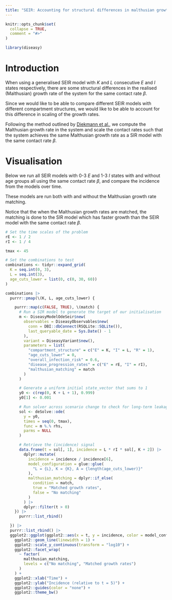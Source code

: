 ```yaml
---
title: "SEIR: Accounting for structural differences in malthusian growth rates"
---
```


```r
knitr::opts_chunk$set(
  collapse = TRUE,
  comment = "#>"
)
```

```r
library(diseasy)
```

# Introduction
When using a generalised SEIR model with $K$ and $L$ consecutive $E$ and $I$ states respectively, there are some
structural differences in the realised (Malthusian) growth rate of the system for the same contact rate $\beta$.

Since we would like to be able to compare different SEIR models with different compartment structures,
we would like to be able to account for this difference in scaling of the growth rates.

Following the method outlined by [Diekmann et al.](https://dx.doi.org/10.1098/rsif.2009.0386), we compute the Malthusian growth rate in the system
and scale the contact rates such that the system achieves the same Malthusian growth rate as a SIR model with the
same contact rate $\beta$.

# Visualisation

Below we run all SEIR models with 0-3 $E$ and 1-3 $I$ states with and without age groups all using the same contact
rate $\beta$, and compare the incidence from the models over time.

These models are run both with and without the Malthusian growth rate matching.

Notice that the when the Malthusian growth rates are matched, the matching is done to the SIR model which has faster
growth than the SEIR model with the same contact rate $\beta$.

```r
# Set the time scales of the problem
rE <- 1 / 2
rI <- 1 / 4

tmax <- 45

# Set the combinations to test
combinations <- tidyr::expand_grid(
  K = seq.int(0, 3),
  L = seq.int(3),
  age_cuts_lower = list(0, c(0, 30, 60))
)

combinations |>
  purrr::pmap(\(K, L, age_cuts_lower) {

    purrr::map(c(FALSE, TRUE), \(match) {
      # Run a SIR model to generate the target of our initialisation
      m <- DiseasyModelOdeSeir$new(
        observables = DiseasyObservables$new(
          conn = DBI::dbConnect(RSQLite::SQLite()),
          last_queryable_date = Sys.Date() - 1
        ),
        variant = DiseasyVariant$new(),
        parameters = list(
          "compartment_structure" = c("E" = K, "I" = L, "R" = 1),
          "age_cuts_lower" = 0,
          "overall_infection_risk" = 0.6,
          "disease_progression_rates" = c("E" = rE, "I" = rI),
          "malthusian_matching" = match
        )
      )

      # Generate a uniform initial state_vector that sums to 1
      y0 <- c(rep(0, K + L + 1), 0.999)
      y0[1] <- 0.001

      # Run solver across scenario change to check for long-term leakage
      sol <- deSolve::ode(
        y = y0,
        times = seq(0, tmax),
        func = m %.% rhs,
        parms = NULL
      )

      # Retrieve the (incidence) signal
      data.frame(t = sol[, 1], incidence = L * rI * sol[, K + 2]) |>
        dplyr::mutate(
          incidence = incidence / incidence[6],
          model_configuration = glue::glue(
            "L = {L}, K = {K}, A = {length(age_cuts_lower)}"
          ),
          malthusian_matching = dplyr::if_else(
            condition = match,
            true = "Matched growth rates",
            false = "No matching"
          )
        ) |>
        dplyr::filter(t > 0)
    }) |>
      purrr::list_rbind()

  }) |>
  purrr::list_rbind() |>
  ggplot2::ggplot(ggplot2::aes(x = t, y = incidence, color = model_configuration)) +
    ggplot2::geom_line(linewidth = 1) +
    ggplot2::scale_y_continuous(transform = "log10") +
    ggplot2::facet_wrap(
      ~ factor(
        malthusian_matching,
        levels = c("No matching", "Matched growth rates")
      )
    ) +
    ggplot2::xlab("Time") +
    ggplot2::ylab("Incidence (relative to t = 5)") +
    ggplot2::guides(color = "none") +
    ggplot2::theme_bw()
```
